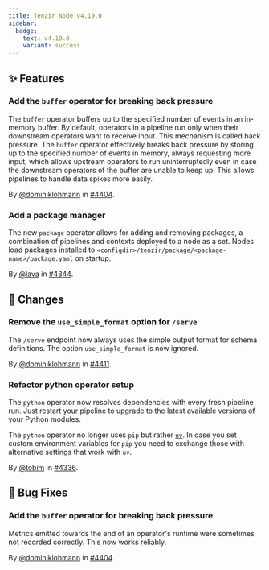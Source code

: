 ```yaml
---
title: Tenzir Node v4.19.0
sidebar:
  badge:
    text: v4.19.0
    variant: success
---
```


## ✨ Features

### Add the `buffer` operator for breaking back pressure

The `buffer` operator buffers up to the specified number of events in an
in-memory buffer. By default, operators in a pipeline run only when their
downstream operators want to receive input. This mechanism is called back
pressure. The `buffer` operator effectively breaks back pressure by storing up
to the specified number of events in memory, always requesting more input, which
allows upstream operators to run uninterruptedly even in case the downstream
operators of the buffer are unable to keep up. This allows pipelines to handle
data spikes more easily.

By [@dominiklohmann](https://github.com/dominiklohmann) in [#4404](https://github.com/tenzir/tenzir/pull/4404).

### Add a package manager

The new `package` operator allows for adding and removing packages, a
combination of pipelines and contexts deployed to a node as a set. Nodes load
packages installed to `<configdir>/tenzir/package/<package-name>/package.yaml`
on startup.

By [@lava](https://github.com/lava) in [#4344](https://github.com/tenzir/tenzir/pull/4344).

## 🔄 Changes

### Remove the `use_simple_format` option for `/serve`

The `/serve` endpoint now always uses the simple output format for schema
definitions. The option `use_simple_format` is now ignored.

By [@dominiklohmann](https://github.com/dominiklohmann) in [#4411](https://github.com/tenzir/tenzir/pull/4411).

### Refactor python operator setup

The `python` operator now resolves dependencies with every fresh pipeline run.
Just restart your pipeline to upgrade to the latest available versions of your
Python modules.

The `python` operator no longer uses `pip` but rather
[`uv`](https://github.com/astral-sh/uv). In case you set custom environment
variables for `pip` you need to exchange those with alternative settings that
work with `uv`.

By [@tobim](https://github.com/tobim) in [#4336](https://github.com/tenzir/tenzir/pull/4336).

## 🐛 Bug Fixes

### Add the `buffer` operator for breaking back pressure

Metrics emitted towards the end of an operator's runtime were sometimes not
recorded correctly. This now works reliably.

By [@dominiklohmann](https://github.com/dominiklohmann) in [#4404](https://github.com/tenzir/tenzir/pull/4404).